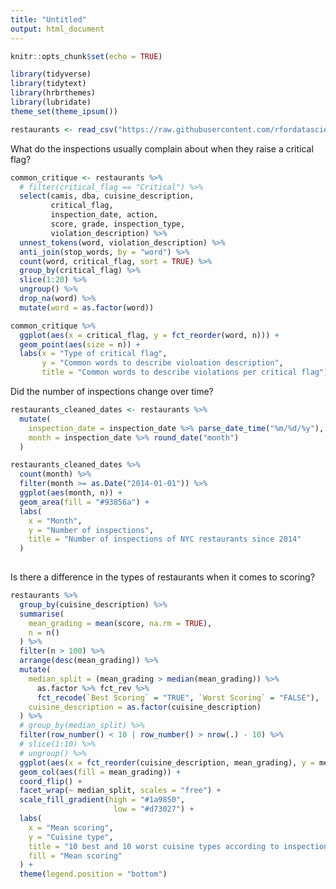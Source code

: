 ```yaml
---
title: "Untitled"
output: html_document
---
```


```r
knitr::opts_chunk$set(echo = TRUE)
```

```r
library(tidyverse)
library(tidytext)
library(hrbrthemes)
library(lubridate)
theme_set(theme_ipsum())
```

```r
restaurants <- read_csv("https://raw.githubusercontent.com/rfordatascience/tidytuesday/master/data/2018-12-11/nyc_restaurants.csv")
```

What do the inspections usually complain about when they raise a critical flag? 

```r
common_critique <- restaurants %>%
  # filter(critical_flag == "Critical") %>%
  select(camis, dba, cuisine_description,
         critical_flag,
         inspection_date, action,
         score, grade, inspection_type,
         violation_description) %>%
  unnest_tokens(word, violation_description) %>%
  anti_join(stop_words, by = "word") %>%
  count(word, critical_flag, sort = TRUE) %>%
  group_by(critical_flag) %>%
  slice(1:20) %>%
  ungroup() %>% 
  drop_na(word) %>%
  mutate(word = as.factor(word))

common_critique %>%
  ggplot(aes(x = critical_flag, y = fct_reorder(word, n))) + 
  geom_point(aes(size = n)) +
  labs(x = "Type of critical flag",
       y = "Common words to describe violoation description",
       title = "Common words to describe violations per critical flag")
```

Did the number of inspections change over time? 

```r
restaurants_cleaned_dates <- restaurants %>%
  mutate(
    inspection_date = inspection_date %>% parse_date_time("%m/%d/%y"),
    month = inspection_date %>% round_date("month")
  )

restaurants_cleaned_dates %>%
  count(month) %>%
  filter(month >= as.Date("2014-01-01")) %>%
  ggplot(aes(month, n)) +
  geom_area(fill = "#93856a") +
  labs(
    x = "Month",
    y = "Number of inspections",
    title = "Number of inspections of NYC restaurants since 2014"
  )
  
```

Is there a difference in the types of restaurants when it comes to scoring? 

```r
restaurants %>%
  group_by(cuisine_description) %>%
  summarise(
    mean_grading = mean(score, na.rm = TRUE),
    n = n()
  ) %>%
  filter(n > 100) %>%
  arrange(desc(mean_grading)) %>%
  mutate(
    median_split = (mean_grading > median(mean_grading)) %>%
      as.factor %>% fct_rev %>%
      fct_recode(`Best Scoring` = "TRUE", `Worst Scoring` = "FALSE"),
    cuisine_description = as.factor(cuisine_description)
  ) %>%
  # group_by(median_split) %>%
  filter(row_number() < 10 | row_number() > nrow(.) - 10) %>%
  # slice(1:10) %>%
  # ungroup() %>%
  ggplot(aes(x = fct_reorder(cuisine_description, mean_grading), y = mean_grading)) +
  geom_col(aes(fill = mean_grading)) +
  coord_flip() +
  facet_wrap(~ median_split, scales = "free") +
  scale_fill_gradient(high = "#1a9850",
                       low = "#d73027") +
  labs(
    x = "Mean scoring",
    y = "Cuisine type",
    title = "10 best and 10 worst cuisine types according to inspection scores",
    fill = "Mean scoring"
  ) +
  theme(legend.position = "bottom")
```


